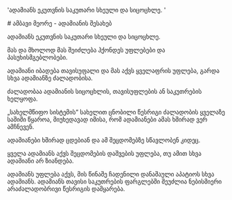 
  'ადამიანს ეკუთვნის საკუთარი სხეული და სიცოცხლე. '

<HeroPattern />
# ამბავი მეორე - ადამიანის შესახებ

ადამიანს ეკუთვნის საკუთარი სხეული და სიცოცხლე. 

მას და მხოლოდ მას შეიძლება ჰქონდეს უფლებები და პასუხისმგებლობები.

ადამიანი იბადება თავისუფალი და მას აქვს ყველაფრის უფლება, გარდა სხვა ადამიანზე ძალადობისა.

ძალადობაა ადამიანის სიცოცხლის, თავისუფლების ან საკუთრების ხელყოფა.

„სახელმწიფო სისტემის” სახელით ცნობილი წესრიგი ძალადობის ყველაზე საშიში წყაროა, მიუხედავად იმისა, რომ ადამიანები ამას ხშირად ვერ ამჩნევენ.

ადამიანები ხშირად ცდებიან და ამ შეცდომებზე სწავლობენ კიდეც. 

ყველა ადამიანს აქვს შეცდომების დაშვების უფლება, თუ ამით სხვა ადამიანი არ ზიანდება.

ადამიანს უფლება აქვს, მის წინაშე ჩადენილი დანაშაული აპატიოს სხვა ადამიანს.
ადამიანს თავისი საკუთრების ფარგლებში შეუძლია ნებისმიერი არაძალადობრივი წესრიგის დამყარება.  
